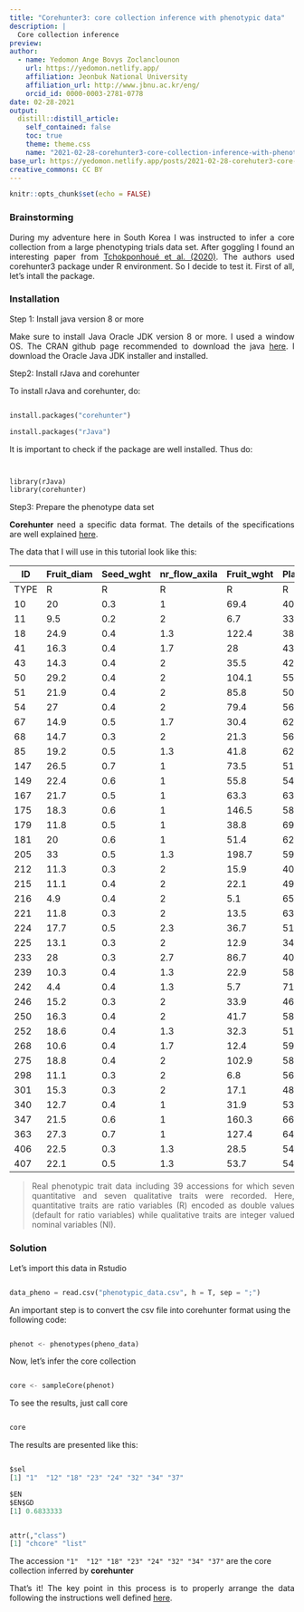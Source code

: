 ```yaml
---
title: "Corehunter3: core collection inference with phenotypic data"
description: |
  Core collection inference
preview: 
author:
  - name: Yedomon Ange Bovys Zoclanclounon
    url: https://yedomon.netlify.app/
    affiliation: Jeonbuk National University
    affiliation_url: http://www.jbnu.ac.kr/eng/
    orcid_id: 0000-0003-2781-0778
date: 02-28-2021
output:
  distill::distill_article:
    self_contained: false
    toc: true
    theme: theme.css
    name: "2021-02-28-corehunter3-core-collection-inference-with-phenotypic-data"
base_url: https://yedomon.netlify.app/posts/2021-02-28-corehuter3-core-collection-inference-with-phenotypic-data/
creative_commons: CC BY
---
```



```r
knitr::opts_chunk$set(echo = FALSE)
```


### Brainstorming

<p style="text-align:justify;">During my adventure here in South Korea I was instructed to infer a core collection from a large phenotyping trials data set. After goggling I found an interesting paper from  [Tchokponhoué et al. (2020)](https://www.nature.com/articles/s41598-020-76103-4). The authors used corehunter3 package under R environment. So I decide to test it. First of all, let's intall the package.</p> 


### Installation

Step 1: Install java version 8 or more

<p style="text-align:justify;">Make sure to install Java Oracle JDK version 8 or more. I used a window OS. The CRAN github page recommended to download the java [here](https://www.oracle.com/java/technologies/javase-jdk15-downloads.html). I download the Oracle Java JDK installer and installed.</p>

Step2: Install rJava and corehunter

To install rJava and corehunter, do:

```python

install.packages("corehunter")

install.packages("rJava")


```


It is important to check if the package are well installed. Thus do:


```python


library(rJava)
library(corehunter)


```


Step3: Prepare the phenotype data set



<p style="text-align:justify;">**Corehunter** need  a specific data format. The details of the specifications are well explained [here](http://www.corehunter.org/data). </p>

The data that I will use in this tutorial look like this:


| ID   | Fruit\_diam | Seed\_wght | nr\_flow\_axila | Fruit\_wght | Plant\_hght | Fruit\_length | Seed\_nr | Corola\_color | Anther\_color | Corola\_spot\_color | Fruit\_epid | Fruit\_form | Flower\_position | Corola\_form |
| ---- | ----------- | ---------- | --------------- | ----------- | ----------- | ------------- | -------- | ------------- | ------------- | ------------------- | ----------- | ----------- | ---------------- | ------------ |
| TYPE | R           | R          | R               | R           | R           | R             | R        | NI            | NI            | NI                  | NI          | NI          | NI               | NI           |
| 10   | 20          | 0.3        | 1               | 69.4        | 40.8        | 37.3          | 32.1     | 4             | 2             | 0                   | 2           | 2           | 5                | 1            |
| 11   | 9.5         | 0.2        | 2               | 6.7         | 33.7        | 10.7          | 17.5     | 4             | 2             | 0                   | 2           | 2           | 5                | 1            |
| 18   | 24.9        | 0.4        | 1.3             | 122.4       | 38.3        | 51            | 42.1     | 4             | 2             | 0                   | 2           | 2           | 5                | 1            |
| 41   | 16.3        | 0.4        | 1.7             | 28          | 43.8        | 47.1          | 15.8     | 4             | 2             | 0                   | 2           | 2           | 5                | 1            |
| 43   | 14.3        | 0.4        | 2               | 35.5        | 42.7        | 55.3          | 43.3     | 4             | 2             | 0                   | 2           | 2           | 5                | 1            |
| 50   | 29.2        | 0.4        | 2               | 104.1       | 55.6        | 51.8          | 84.6     | 4             | 2             | 0                   | 2           | 2           | 5                | 1            |
| 51   | 21.9        | 0.4        | 2               | 85.8        | 50.6        | 57.2          | 46.7     | 4             | 2             | 0                   | 2           | 2           | 5                | 1            |
| 54   | 27          | 0.4        | 2               | 79.4        | 56.6        | 55            | 54.4     | 4             | 2             | 0                   | 2           | 2           | 5                | 1            |
| 67   | 14.9        | 0.5        | 1.7             | 30.4        | 62.7        | 38.3          | 17       | 4             | 2             | 0                   | 2           | 2           | 5                | 1            |
| 68   | 14.7        | 0.3        | 2               | 21.3        | 56.7        | 21.9          | 43.1     | 4             | 2             | 0                   | 2           | 2           | 5                | 1            |
| 85   | 19.2        | 0.5        | 1.3             | 41.8        | 62.2        | 27.3          | 43.7     | 4             | 2             | 0                   | 2           | 2           | 5                | 1            |
| 147  | 26.5        | 0.7        | 1               | 73.5        | 51.9        | 23.5          | 93.7     | 1             | 2             | 0                   | 2           | 2           | 5                | 1            |
| 149  | 22.4        | 0.6        | 1               | 55.8        | 54          | 21.7          | 83.5     | 1             | 2             | 0                   | 2           | 2           | 5                | 1            |
| 167  | 21.7        | 0.5        | 1               | 63.3        | 63.4        | 36.9          | 101.1    | 1             | 2             | 0                   | 2           | 2           | 5                | 1            |
| 175  | 18.3        | 0.6        | 1               | 146.5       | 58.6        | 82.2          | 82.3     | 1             | 2             | 0                   | 2           | 2           | 5                | 1            |
| 179  | 11.8        | 0.5        | 1               | 38.8        | 69.8        | 68.1          | 84.7     | 1             | 2             | 0                   | 2           | 2           | 5                | 1            |
| 181  | 20          | 0.6        | 1               | 51.4        | 62.8        | 35.8          | 105.5    | 1             | 2             | 1                   | 2           | 2           | 5                | 1            |
| 205  | 33          | 0.5        | 1.3             | 198.7       | 59.1        | 63.8          | 77.3     | 1             | 2             | 1                   | 2           | 2           | 5                | 1            |
| 212  | 11.3        | 0.3        | 2               | 15.9        | 40.6        | 19.7          | 22.1     | 1             | 2             | 1                   | 2           | 2           | 5                | 1            |
| 215  | 11.1        | 0.4        | 2               | 22.1        | 49.6        | 44            | 43.2     | 1             | 2             | 1                   | 2           | 2           | 5                | 1            |
| 216  | 4.9         | 0.4        | 2               | 5.1         | 65.4        | 19.5          | 16.7     | 1             | 2             | 1                   | 2           | 2           | 5                | 2            |
| 221  | 11.8        | 0.3        | 2               | 13.5        | 63.1        | 18.3          | 29.1     | 1             | 2             | 1                   | 2           | 2           | 6                | 2            |
| 224  | 17.7        | 0.5        | 2.3             | 36.7        | 51          | 48.1          | 47.7     | 1             | 3             | 1                   | 1           | 2           | 6                | 2            |
| 225  | 13.1        | 0.3        | 2               | 12.9        | 34.7        | 12.8          | 14.6     | 1             | 3             | 1                   | 1           | 2           | 6                | 2            |
| 233  | 28          | 0.3        | 2.7             | 86.7        | 40.9        | 46.7          | 80.7     | 1             | 3             | 1                   | 1           | 2           | 6                | 2            |
| 239  | 10.3        | 0.4        | 1.3             | 22.9        | 58          | 38.2          | 20.5     | 1             | 3             | 1                   | 1           | 3           | 6                | 2            |
| 242  | 4.4         | 0.4        | 1.3             | 5.7         | 71.6        | 25.3          | 9.7      | 1             | 3             | 1                   | 1           | 3           | 6                | 2            |
| 246  | 15.2        | 0.3        | 2               | 33.9        | 46.5        | 42.2          | 38.9     | 1             | 3             | 1                   | 1           | 3           | 6                | 2            |
| 250  | 16.3        | 0.4        | 2               | 41.7        | 58.5        | 48            | 37.5     | 1             | 3             | 1                   | 1           | 3           | 6                | 2            |
| 252  | 18.6        | 0.4        | 1.3             | 32.3        | 51.3        | 20.6          | 48.5     | 1             | 3             | 1                   | 1           | 3           | 6                | 2            |
| 268  | 10.6        | 0.4        | 1.7             | 12.4        | 59.4        | 42.6          | 22.4     | 4             | 3             | 1                   | 1           | 3           | 6                | 2            |
| 275  | 18.8        | 0.4        | 2               | 102.9       | 58.9        | 82.9          | 75.3     | 4             | 3             | 1                   | 1           | 3           | 6                | 3            |
| 298  | 11.1        | 0.3        | 2               | 6.8         | 56.4        | 11            | 18.9     | 4             | 3             | 1                   | 1           | 3           | 6                | 3            |
| 301  | 15.3        | 0.3        | 2               | 17.1        | 48          | 31.5          | 34.7     | 4             | 3             | 1                   | 1           | 3           | 7                | 3            |
| 340  | 12.7        | 0.4        | 1               | 31.9        | 53.3        | 43.9          | 53.8     | 4             | 3             | 1                   | 1           | 3           | 7                | 3            |
| 347  | 21.5        | 0.6        | 1               | 160.3       | 66.1        | 97.1          | 118.4    | 4             | 3             | 1                   | 1           | 3           | 7                | 3            |
| 363  | 27.3        | 0.7        | 1               | 127.4       | 64.1        | 48.2          | 58       | 4             | 3             | 1                   | 1           | 3           | 7                | 3            |
| 406  | 22.5        | 0.3        | 1.3             | 28.5        | 54.5        | 16.6          | 46.1     | 4             | 3             | 1                   | 1           | 3           | 7                | 3            |
| 407  | 22.1        | 0.5        | 1.3             | 53.7        | 54          | 29.3          | 53.9     | 4             | 3             | 1                   | 1           | 3           | 7                | 3            |



> <p style="text-align:justify;">Real phenotypic trait data including 39 accessions for which seven quantitative and seven qualitative traits were recorded. Here, quantitative traits are ratio variables (R) encoded as double values (default for ratio variables) while qualitative traits are integer valued nominal variables (NI).</p>


### Solution

Let's import this data in Rstudio


```python

data_pheno = read.csv("phenotypic_data.csv", h = T, sep = ";")


```




An important step is to convert the csv file into corehunter format using the following code:

```python

phenot <- phenotypes(pheno_data)

```



Now, let's infer the core collection


```python

core <- sampleCore(phenot)

```




To see the results, just call core

```python

core

```

The results are presented like this:


```python

$sel
[1] "1"  "12" "18" "23" "24" "32" "34" "37"

$EN
$EN$GD
[1] 0.6833333


attr(,"class")
[1] "chcore" "list"


```




The accession `"1"  "12" "18" "23" "24" "32" "34" "37"` are the core collection inferred by **corehunter**



<p style="text-align:justify;">That's it! The key point in this process is to properly arrange the data following the instructions well defined [here](http://www.corehunter.org/data). </p>
